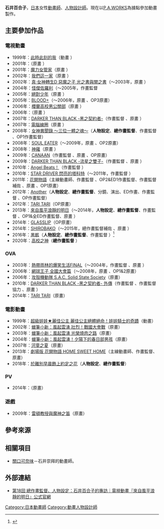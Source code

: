 {{multiple issues|
{{Notability Unreferenced|time=2016-08-17T14:57:04+00:00}}
{{Primarysources|time=2016-08-17T14:57:04+00:00}}
}}
{{noteTA|G1=Anime}}
{{Infobox Artist
|subject_name = [[動畫師|動畫師]]
|birthname = 
|english_name = 
|other_name = 
|name = 石井百合子
|sex = 女
|image_name = 
|image_caption = 
|date_of_birth = 
|place_of_birth = 
|date_of_death = 
|place_of_death = 
|nationality = {{JPN}}
|Language = 
|Astrology = 
|field = [[人物設計|人物設計]]、[[作畫監督|作畫監督]]
|Occupation =
|Education = 
|chdon = 
|famous works = '''人物設定'''、'''總作畫監督'''、'''作畫監督'''<br />《[[來自風平浪靜的明天|來自風平浪靜的明日]]》<br />《[[Another|Another]]》<br />《[[女神異聞錄_～三位一體之魂～|女神異聞錄 ～三位一體之魂～]]》<hr />'''主線動畫師'''、'''作畫監督'''<br />《[[花開物語|花開物語]]》系列<hr />'''作畫監督'''<br />《[[DARKER_THAN_BLACK|DARKER THAN BLACK]]》系列
|ch = 
|ii = 
|has_movie = yes
|movie = 
|has_book = yes
|book = 
|}}
{{japanese|japanese=石井 百合子|kana=いしい ゆりこ|romaji=Ishii Yuriko}}
'''石井百合子'''{{bd|||}}，[[日本|日本]]女性[[動畫師|動畫師]]、[[人物設計|人物設計師]]。現在以[[P.A._Works|P.A.WORKS]]為據點參加動畫製作。

== 主要參加作品 ==
=== 電視動畫 ===
* 1999年：[[此時此刻的我|此時此刻的我]]（動畫<!--第2、7話-->）
* 2001年：{{link-ja|PaRappa the Rapper|パラッパラッパー}}（原畫<!--第3話-->）
* 2001年：[[魔力女管家|魔力女管家]]（原畫<!--第7、10話-->）
* 2002年：[[我們這一家|我們這一家]]（原畫<!--第129、143、157、167、180話-->）
* 2002年：[[真·女神轉生_惡魔之子#真·女神轉生D_惡魔之子_光之書與闇之書|真·女神轉生D 惡魔之子 光之書與闇之書]]（～2003年，原畫<!--第36、42話-->）
* 2004年：[[怪俠佐羅利|怪傑佐羅利]]（～2005年，作畫監督<!--第21、28、34、41、47話-->
* 2005年：[[絕對少年|絕對少年]]（原畫<!--第12、18話-->）
* 2005年：[[血戰|BLOOD+]]（～2006年，原畫<!--第6話-->、OP3原畫）
* 2006年：[[櫻蘭高校男公關部|櫻蘭高校男公關部]]（原畫<!--第10、17話-->）
* 2006年：{{link-ja|獸爪|ケモノヅメ}}（原畫<!--第9話-->）
* 2007年：[[DARKER_THAN_BLACK|DARKER THAN BLACK -黑之契約者-]]（作畫監督<!--第6、12、22話-->、原畫<!--第1、6、12、22話-->）
* 2007年：[[電腦線圈|電腦線圈]]（原畫<!--第9話-->）　
* 2008年：[[女神異聞錄_～三位一體之魂～|女神異聞錄 ～三位一體之魂～]]（'''人物設定'''、'''總作畫監督'''、作畫監督<!--第1、26話-->、OP1作畫監督）
* 2008年：[[SOUL_EATER|SOUL EATER]]（～2009年，原畫<!--第31、51話-->、OP2原畫）
* 2008年：[[神薙|神薙]]（原畫<!--第10話-->）
* 2009年：[[CANAAN|CANAAN]]（作畫監督<!--第7、11話-->、原畫<!--第3、4、7、11話-->、OP原畫）
* 2009年：[[DARKER_THAN_BLACK|DARKER THAN BLACK -流星之雙子-]]（作畫監督<!--第7、12話-->、原畫<!--第1、7、12話-->）
* 2010年：[[Angel_Beats!|Angel Beats！]]（作畫監督<!--第10話-->）
* 2010年：[[STAR_DRIVER_閃亮的塔科特|STAR DRIVER 閃亮的塔科特]]（～2011年，作畫監督<!--第2話-->）
* 2011年：[[花開物語|花開物語]]（主線動畫師、作畫監督<!--第3、9話-->、OP2&ED1作畫監督、作畫監督補佐<!--第16、26話-->、原畫<!--第3話-->、OP1原畫）
* 2012年：[[Another|Another]]（'''人物設定'''、'''總作畫監督'''、分鏡、演出、ED作畫、作畫監督<!--第0、1、12話-->、OP作畫監督）
* 2012年：[[TARI_TARI|TARI TARI]]（OP原畫）　
* 2013年：[[來自風平浪靜的明天|來自風平浪靜的明日]]（～2014年，'''人物設定'''、'''總作畫監督'''、作畫監督<!--第1、26話-->、OP1&全ED作畫監督、原畫<!--第26話-->）
* 2014年：[[GLASSLIP|GLASSLIP]]（OP原畫）　
* 2014年：[[SHIROBAKO|SHIROBAKO]]（～2015年，總作畫監督補佐<!--第15、16、20話-->、原畫<!--第3、23話-->）
* 2016年：[[黑骸|黑骸]]（'''人物設定'''、'''總作畫監督'''、作畫監督<!--第1話-->）<ref>{{cite web|url=https://anime.eiga.com/program/104924/|title=黑骸：作品情報|publisher=Anime Back|accessdate=2020-05-05|language=ja|archive-date=2016-09-08|archive-url=https://web.archive.org/web/20160908152417/http://anime.eiga.com/program/104924/|dead-url=no}}</ref>
* 2020年：[[高校之神|高校之神]]（'''總作畫監督'''<!--第6話-->）

=== OVA ===
* 2003年：[[熱帶雨林的爆笑生活|熱帶雨林的爆笑生活FINAL]]（～2004年，作畫監督<!--第4、11話-->、原畫<!--第4話-->）
* 2006年：[[網球王子_(動畫)|網球王子 全國大會篇]]（～2008年，原畫<!--第2、6、7、11話-->、OP1&2原畫）
* 2006年：[[攻殼機動隊_S.A.C._Solid_State_Society|攻殼機動隊 S.A.C. Solid State Society]]（原畫）
* 2010年：[[DARKER_THAN_BLACK|DARKER THAN BLACK -黑之契約者- 外傳]]（作畫監督<!--第4話-->、作畫監督協力<!--第2話-->、原畫<!--第4話-->）
* 2014年：[[TARI_TARI|TARI TARI]]（原畫）

=== 電影動畫 ===
* 1999年：[[麗佳公主|超級娃娃★麗佳公主 麗佳公主絕體絕命！娃娃騎士的奇蹟]]（動畫）
* 2002年：[[蠟筆小新：風起雲湧_壯烈！戰國大會戰|蠟筆小新：風起雲湧 壯烈！戰國大會戰]]（原畫）　
* 2003年：[[蠟筆小新：風起雲湧_光榮燒肉之路|蠟筆小新：風起雲湧 光榮燒肉之路]]（原畫）
* 2004年：[[蠟筆小新：風起雲湧！夕陽下的春日部男孩|蠟筆小新：風起雲湧！夕陽下的春日部男孩]]（原畫）
* 2007年：[[河童之夏|河童之夏]]（原畫）
* 2013年：[[花開物語#劇場版|劇場版 花開物語 HOME SWEET HOME]]（主線動畫師、作畫監督、原畫）
* 2018年：[[於離別早晨飾上約定之花|於離別早晨飾上約定之花]]（'''人物設定'''、'''總作畫監督'''）

=== PV ===
* 2014年：{{link-ja|Under the Dog|Under the Dog}}（原畫）　

=== 遊戲 ===
* 2009年：[[雷頓教授與魔神之笛|雷頓教授與魔神之笛]]（原畫）

== 參考來源 ==
{{reflist}}

== 相關項目 ==
* [[關口可奈味|關口可奈味]]－石井崇拜的動畫師。

== 外部連結 ==
* [http://www.nagiasu.jp/interview/18.html 第18回 總作畫監督、人物設定：石井百合子的專訪｜電視動畫『來自風平浪靜的明日』公式官網 ] {{Wayback|url=http://www.nagiasu.jp/interview/18.html |date=20160531070356 }} {{ja icon}}

{{DEFAULTSORT:Ishii Yuriko}}
[[Category:日本動畫師|Category:日本動畫師]]
[[Category:動畫人物設計師|Category:動畫人物設計師]]